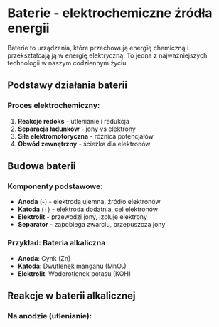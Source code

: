 # Baterie - elektrochemiczne źródła energii

Baterie to urządzenia, które przechowują energię chemiczną i przekształcają ją w energię elektryczną. To jedna z najważniejszych technologii w naszym codziennym życiu.

## Podstawy działania baterii

### Proces elektrochemiczny:
1. **Reakcje redoks** - utlenianie i redukcja
2. **Separacja ładunków** - jony vs elektrony
3. **Siła elektromotoryczna** - różnica potencjałów
4. **Obwód zewnętrzny** - ścieżka dla elektronów

<InteractiveModule type="circuit-builder" />

## Budowa baterii

### Komponenty podstawowe:
- **Anoda** (-) - elektroda ujemna, źródło elektronów
- **Katoda** (+) - elektroda dodatnia, cel elektronów
- **Elektrolit** - przewodzi jony, izoluje elektrony
- **Separator** - zapobiega zwarciu, przepuszcza jony

### Przykład: Bateria alkaliczna
- **Anoda**: Cynk (Zn)
- **Katoda**: Dwutlenek manganu (MnO₂)
- **Elektrolit**: Wodorotlenek potasu (KOH)

## Reakcje w baterii alkalicznej

### Na anodzie (utlenianie):
